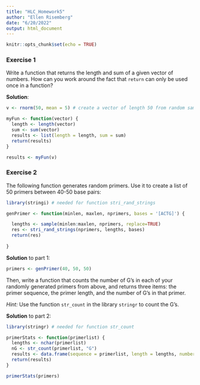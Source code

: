 ```yaml
---
title: "HLC_Homework5"
author: "Ellen Risemberg"
date: "6/20/2022"
output: html_document
---
```


```r
knitr::opts_chunk$set(echo = TRUE)
```

### Exercise 1

Write a function that returns the length and sum of a given vector of numbers. How can you work around the fact that `return` can only be used once in a function?

**Solution**:

```r
v <- rnorm(50, mean = 5) # create a vector of length 50 from random samples of a normal dist. with mean 5

myFun <- function(vector) {
  length <- length(vector)
  sum <- sum(vector)
  results <- list(length = length, sum = sum)
  return(results)
}

results <- myFun(v)
```

### Exercise 2

The following function generates random primers. Use it to create a list of 50 primers between 40-50 base pairs:

```r
library(stringi) # needed for function stri_rand_strings

genPrimer <- function(minlen, maxlen, nprimers, bases = '[ACTG]') {

  lengths <- sample(minlen:maxlen, nprimers, replace=TRUE)
  res <- stri_rand_strings(nprimers, lengths, bases)
  return(res)
  
}
```

**Solution** to part 1:

```r
primers <- genPrimer(40, 50, 50)
```

Then, write a function that counts the number of G's in each of your randomly generated primers from above, and returns three items: the primer sequence, the primer length, and the number of G's in that primer.  

*Hint:* Use the function `str_count` in the library `stringr` to count the G's.

**Solution** to part 2:

```r
library(stringr) # needed for function str_count

primerStats <- function(primerlist) {
  lengths <- nchar(primerlist)
  nG <- str_count(primerlist, "G")
  results <- data.frame(sequence = primerlist, length = lengths, numberG = nG)
  return(results)
}

primerStats(primers)
```


